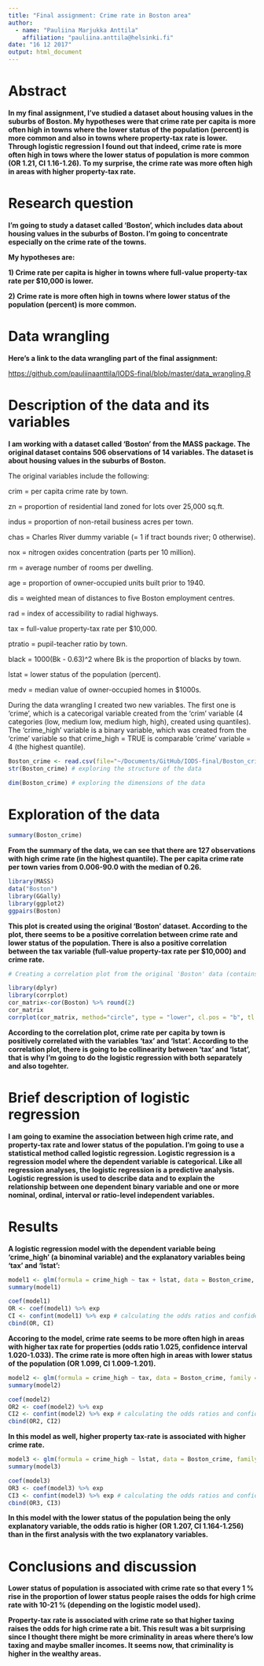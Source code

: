 ```yaml
---
title: "Final assignment: Crime rate in Boston area"
author:
  - name: "Pauliina Marjukka Anttila"
    affiliation: "pauliina.anttila@helsinki.fi"
date: "16 12 2017"
output: html_document
---
```


# Abstract

**In my final assignment, I've studied a dataset about housing values in the suburbs of Boston. My hypotheses were that crime rate per capita is more often high in towns where the lower status of the population (percent) is more common and also in towns where property-tax rate is lower. Through logistic regression I found out that indeed, crime rate is more often high in tows where the lower status of population is more common (OR 1.21, CI 1.16-1.26). To my surprise, the crime rate was more often high in areas with higher property-tax rate.**

# Research question

**I'm going to study a dataset called 'Boston', which includes data about housing values in the suburbs of Boston. I'm going to concentrate especially on the crime rate of the towns.**

**My hypotheses are:**

**1) Crime rate per capita is higher in towns where full-value property-tax rate per \$10,000 is lower.**

**2) Crime rate is more often high in towns where lower status of the population (percent) is more common.**

# Data wrangling

**Here's a link to the data wrangling part of the final assignment:**

<https://github.com/pauliinaanttila/IODS-final/blob/master/data_wrangling.R>

# Description of the data and its variables

**I am working with a dataset called 'Boston' from the MASS package. The original dataset contains 506 observations of 14 variables. The dataset is about housing values in the suburbs of Boston.**

The original variables include the following:

crim = per capita crime rate by town.

zn = proportion of residential land zoned for lots over 25,000 sq.ft.

indus = proportion of non-retail business acres per town.

chas = Charles River dummy variable (= 1 if tract bounds river; 0 otherwise).

nox = nitrogen oxides concentration (parts per 10 million).

rm = average number of rooms per dwelling.

age = proportion of owner-occupied units built prior to 1940.

dis = weighted mean of distances to five Boston employment centres.

rad = index of accessibility to radial highways.

tax = full-value property-tax rate per \$10,000.

ptratio = pupil-teacher ratio by town.

black = 1000(Bk - 0.63)^2 where Bk is the proportion of blacks by town.

lstat = lower status of the population (percent).

medv = median value of owner-occupied homes in \$1000s.


During the data wrangling I created two new variables. The first one is 'crime', which is a catecorigal variable created from the 'crim' variable (4 categories (low, medium low, medium high, high), created using quantiles). The 'crime_high' variable is a binary variable, which was created from the 'crime' variable so that crime_high = TRUE is comparable 'crime' variable = 4 (the highest quantile).

```r
Boston_crime <- read.csv(file="~/Documents/GitHub/IODS-final/Boston_crime.csv", header = TRUE) # reading the wrangled data into R
str(Boston_crime) # exploring the structure of the data
```

```r
dim(Boston_crime) # exploring the dimensions of the data
```

# Exploration of the data

```r
summary(Boston_crime)
```

**From the summary of the data, we can see that there are 127 observations with high crime rate (in the highest quantile). The per capita crime rate per town varies from 0.006-90.0 with the median of 0.26.**

```r
library(MASS)
data("Boston")
library(GGally)
library(ggplot2)
ggpairs(Boston)
```

**This plot is created using the original 'Boston' dataset. According to the plot, there seems to be a positive correlation between crime rate and lower status of the population. There is also a positive correlation between the tax variable (full-value property-tax rate per \$10,000) and crime rate.**

```r
# Creating a correlation plot from the original 'Boston' data (contains only numeric variables):

library(dplyr)
library(corrplot)
cor_matrix<-cor(Boston) %>% round(2)
cor_matrix
corrplot(cor_matrix, method="circle", type = "lower", cl.pos = "b", tl.pos = "d", tl.cex = 1.0)
```

**According to the correlation plot, crime rate per capita by town is positively correlated with the variables 'tax' and 'lstat'. According to the correlation plot, there is going to be collinearity between 'tax' and 'lstat', that is why I'm going to do the logistic regression with both separately and also togehter.**

# Brief description of logistic regression

**I am going to examine the association between high crime rate, and property-tax rate and lower status of the population. I'm going to use a statistical method called logistic regression. Logistic regression is a regression model where the dependent variable is categorical. Like all regression analyses, the logistic regression is a predictive analysis. Logistic regression is used to describe data and to explain the relationship between one dependent binary variable and one or more nominal, ordinal, interval or ratio-level independent variables.** 

# Results

**A logistic regression model with the dependent variable being 'crime_high' (a binominal variable) and the explanatory variables being 'tax' and 'lstat':**

```r
model1 <- glm(formula = crime_high ~ tax + lstat, data = Boston_crime, family = "binomial")
summary(model1)
```

```r
coef(model1)
OR <- coef(model1) %>% exp
CI <- confint(model1) %>% exp # calculating the odds ratios and confidence intervals
cbind(OR, CI)
```

**Accoring to the model, crime rate seems to be more often high in areas with higher tax rate for properties (odds ratio 1.025, confidence interval 1.020-1.033). The crime rate is more often high in areas with lower status of the population (OR 1.099, CI 1.009-1.201).**

```r
model2 <- glm(formula = crime_high ~ tax, data = Boston_crime, family = "binomial")
summary(model2)
```

```r
coef(model2)
OR2 <- coef(model2) %>% exp
CI2 <- confint(model2) %>% exp # calculating the odds ratios and confidence intervals
cbind(OR2, CI2)
```

**In this model as well, higher property tax-rate is associated with higher crime rate.**

```r
model3 <- glm(formula = crime_high ~ lstat, data = Boston_crime, family = "binomial")
summary(model3)
```

```r
coef(model3)
OR3 <- coef(model3) %>% exp
CI3 <- confint(model3) %>% exp # calculating the odds ratios and confidence intervals
cbind(OR3, CI3)
```

**In this model with the lower status of the population being the only explanatory variable, the odds ratio is higher (OR 1.207, CI 1.164-1.256) than in the first analysis with the two explanatory variables.**

# Conclusions and discussion

**Lower status of population is associated with crime rate so that every 1 % rise in the proportion of lower status people raises the odds for high crime rate with 10-21 % (depending on the logistic model used).**

**Property-tax rate is associated with crime rate so that higher taxing raises the odds for high crime rate a bit. This result was a bit surprising since I thought there might be more criminality in areas where there's low taxing and maybe smaller incomes. It seems now, that criminality is higher in the wealthy areas.**
